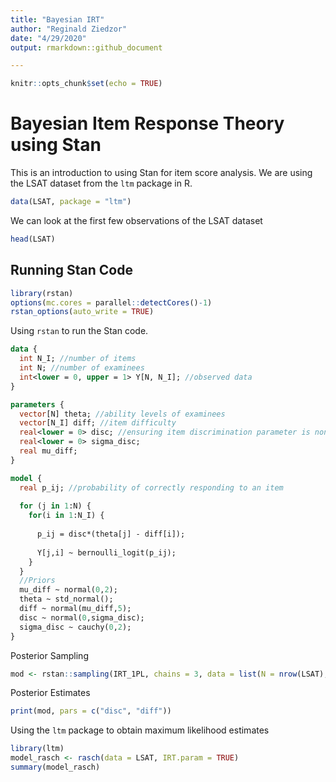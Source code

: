 ```yaml
---
title: "Bayesian IRT"
author: "Reginald Ziedzor"
date: "4/29/2020"
output: rmarkdown::github_document

---
```


```r
knitr::opts_chunk$set(echo = TRUE)
```

# Bayesian Item Response Theory using Stan

This is an introduction to using Stan for item score analysis. We are using the LSAT dataset from the `ltm` package in R. 

```r
data(LSAT, package = "ltm")
```

We can look at the first few observations of the LSAT dataset
```r
head(LSAT)
```

## Running Stan Code


```r
library(rstan)
options(mc.cores = parallel::detectCores()-1)
rstan_options(auto_write = TRUE)
```
Using `rstan` to run the Stan code.

```stan
data {
  int N_I; //number of items
  int N; //number of examinees
  int<lower = 0, upper = 1> Y[N, N_I]; //observed data
}

parameters {
  vector[N] theta; //ability levels of examinees
  vector[N_I] diff; //item difficulty
  real<lower = 0> disc; //ensuring item discrimination parameter is nonnegative
  real<lower = 0> sigma_disc;
  real mu_diff;
}

model {
  real p_ij; //probability of correctly responding to an item
  
  for (j in 1:N) {
    for(i in 1:N_I) {
      
      p_ij = disc*(theta[j] - diff[i]);
      
      Y[j,i] ~ bernoulli_logit(p_ij); 
    }
  }
  //Priors
  mu_diff ~ normal(0,2);
  theta ~ std_normal();
  diff ~ normal(mu_diff,5);
  disc ~ normal(0,sigma_disc);
  sigma_disc ~ cauchy(0,2); 
}

```

Posterior Sampling
```r

mod <- rstan::sampling(IRT_1PL, chains = 3, data = list(N = nrow(LSAT), N_I = ncol(LSAT), Y = LSAT))
```

Posterior Estimates
```r
print(mod, pars = c("disc", "diff"))
```

Using the `ltm` package to obtain maximum likelihood estimates
```r
library(ltm)
model_rasch <- rasch(data = LSAT, IRT.param = TRUE)
summary(model_rasch)
```


